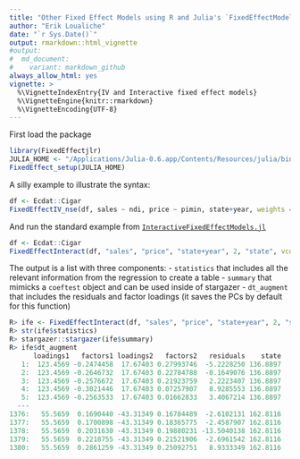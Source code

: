 ```yaml
---
title: "Other Fixed Effect Models using R and Julia's `FixedEffectModels`"
author: "Erik Loualiche"
date: "`r Sys.Date()`"
output: rmarkdown::html_vignette
#output:
#  md_document:
#    variant: markdown_github
always_allow_html: yes
vignette: >
  %\VignetteIndexEntry{IV and Interactive fixed effect models}
  %\VignetteEngine{knitr::rmarkdown}
  %\VignetteEncoding{UTF-8}
---
```


First load the package

```r
library(FixedEffectjlr)
JULIA_HOME <- "/Applications/Julia-0.6.app/Contents/Resources/julia/bin/"
FixedEffect_setup(JULIA_HOME)
```
 
A silly example to illustrate the syntax:

```r
df <- Ecdat::Cigar
FixedEffectIV_nse(df, sales ~ ndi, price ~ pimin, state+year, weights = NULL, vcov = robust)
```


And run the standard example from [`InteractiveFixedEffectModels.jl`](https://github.com/matthieugomez/InteractiveFixedEffectModels.jl)

```r
df <- Ecdat::Cigar
FixedEffectInteract(df, "sales", "price", "state+year", 2, "state", vcov = "robust")
```

The output is a list with three components: 
  - `statistics` that includes all the relevant information from the regression to create a table
  - `summary` that mimicks a `coeftest` object and can be used inside of stargazer
  - `dt_augment` that includes the residuals and factor loadings (it saves the PCs by default for this function)

```r
R> ife <- FixedEffectInteract(df, "sales", "price", "state+year", 2, "state", vcov = "robust")
R> str(ife$statistics)
R> stargazer::stargazer(ife$summary)
R> ife$dt_augment
      loadings1   factors1 loadings2   factors2   residuals    state
   1:  123.4569 -0.2474458  17.67403 0.27993746  -5.2228250 136.8897
   2:  123.4569 -0.2646732  17.67403 0.22784788  -0.1649076 136.8897
   3:  123.4569 -0.2576672  17.67403 0.21923759   2.2223407 136.8897
   4:  123.4569 -0.3021446  17.67403 0.07257907   8.9285553 136.8897
   5:  123.4569 -0.2563533  17.67403 0.01662833   3.4067214 136.8897
  ---                                                               
1376:   55.5659  0.1690440 -43.31349 0.16784489  -2.6102131 162.8116
1377:   55.5659  0.1700898 -43.31349 0.18365775  -2.4587907 162.8116
1378:   55.5659  0.2031630 -43.31349 0.19880231 -13.5040138 162.8116
1379:   55.5659  0.2218755 -43.31349 0.21521906  -2.6961542 162.8116
1380:   55.5659  0.2861259 -43.31349 0.25092751   8.9333349 162.8116
```
